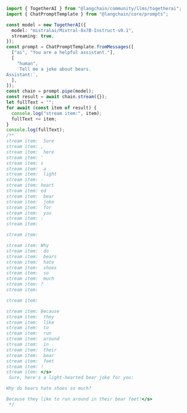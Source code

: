 ```typescript
import { TogetherAI } from "@langchain/community/llms/togetherai";
import { ChatPromptTemplate } from "@langchain/core/prompts";

const model = new TogetherAI({
  model: "mistralai/Mixtral-8x7B-Instruct-v0.1",
  streaming: true,
});
const prompt = ChatPromptTemplate.fromMessages([
  ["ai", "You are a helpful assistant."],
  [
    "human",
    `Tell me a joke about bears.
Assistant:`,
  ],
]);
const chain = prompt.pipe(model);
const result = await chain.stream({});
let fullText = "";
for await (const item of result) {
  console.log("stream item:", item);
  fullText += item;
}
console.log(fullText);
/**
stream item:  Sure
stream item: ,
stream item:  here
stream item: '
stream item: s
stream item:  a
stream item:  light
stream item: -
stream item: heart
stream item: ed
stream item:  bear
stream item:  joke
stream item:  for
stream item:  you
stream item: :
stream item:

stream item:

stream item: Why
stream item:  do
stream item:  bears
stream item:  hate
stream item:  shoes
stream item:  so
stream item:  much
stream item: ?
stream item:

stream item:

stream item: Because
stream item:  they
stream item:  like
stream item:  to
stream item:  run
stream item:  around
stream item:  in
stream item:  their
stream item:  bear
stream item:  feet
stream item: !
stream item: </s>
 Sure, here's a light-hearted bear joke for you:

Why do bears hate shoes so much?

Because they like to run around in their bear feet!</s>
 */
```
